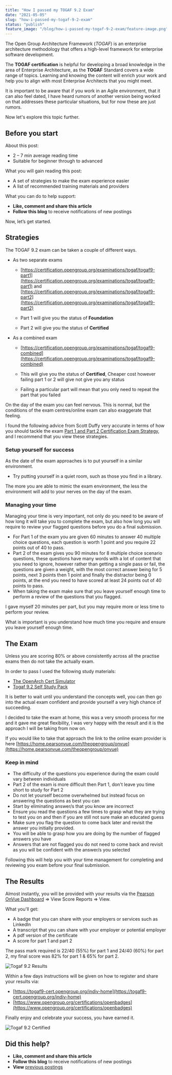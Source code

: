 ```yaml
---
title: "How I passed my TOGAF 9.2 Exam"
date: "2021-05-05"
slug: "how-i-passed-my-togaf-9-2-exam"
status: "publish"
feature_image: "/blog/how-i-passed-my-togaf-9-2-exam/feature-image.png"
---
```


The Open Group Architecture Framework (_TOGAF_) is an enterprise architecture methodology that offers a high-level framework for enterprise software development.

The **TOGAF certification** is helpful for developing a broad knowledge in the area of Enterprise Architecture, as the **TOGAF** Standard covers a wide range of topics. Learning and knowing the content will enrich your work and help you to align with most Enterprise Architects that you might meet.

It is important to be aware that if you work in an Agile environment, that it can also feel dated, I have heard rumors of another version being worked on that addresses these particular situations, but for now these are just rumors.

Now let's explore this topic further.

## Before you start

About this post:

*   2 – 7 min average reading time
*   Suitable for beginner through to advanced

What you will gain reading this post:

*   A set of strategies to make the exam experience easier
*   A list of recommended training materials and providers

What you can do to help support:

*   **Like, comment and share this article**
*   **Follow this blog** to receive notifications of new postings

Now, let’s get started.

## Strategies

The TOGAF 9.2 exam can be taken a couple of different ways.

*   As two separate exams
    
    *   [https://certification.opengroup.org/examinations/togaf/togaf9-part1](https://certification.opengroup.org/examinations/togaf/togaf9-part1) and [https://certification.opengroup.org/examinations/togaf/togaf9-part2](https://certification.opengroup.org/examinations/togaf/togaf9-part2)
    
    *   Part 1 will give you the status of **Foundation**
    *   Part 2 will give you the status of **Certified**
*   As a combined exam
    
    *   [https://certification.opengroup.org/examinations/togaf/togaf9-combined](https://certification.opengroup.org/examinations/togaf/togaf9-combined)
    
    *   This will give you the status of **Certified**, Cheaper cost however failing part 1 or 2 will give not give you any status
    *   Failing a particular part will mean that you only need to repeat the part that you failed

On the day of the exam you can feel nervous. This is normal, but the conditions of the exam centres/online exam can also exaggerate that feeling.   

I found the following advice from Scott Duffy very accurate in terms of how you should tackle the exam [Part 1 and Part 2 Certification Exam Strategy](https://www.udemy.com/course/study-togaf/), and I recommend that you view these strategies.

### Setup yourself for success

As the date of the exam approaches is to put yourself in a similar environment. 

*   Try putting yourself in a quiet room, such as those you find in a library. 

The more you are able to mimic the exam environment, the less the environment will add to your nerves on the day of the exam.

### Managing your time

Managing your time is very important, not only do you need to be aware of how long it will take you to complete the exam, but also how long you will require to review your flagged questions before you do a final submission. 

*   For Part 1 of the exam you are given 60 minutes to answer 40 multiple choice questions, each question is worth 1 point and you require 22 points out of 40 to pass.
*   Part 2 of the exam gives you 90 minutes for 8 multiple choice scenario questions, these questions have many words with a lot of content that you need to ignore, however rather than getting a single pass or fail, the questions are given a weight, with the most correct answer being for 5 points, next 3 points then 1 point and finally the distractor being 0 points, at the end you need to have scored at least 24 points out of 40 points to pass.
*   When taking the exam make sure that you leave yourself enough time to perform a review of the questions that you flagged.  

I gave myself 20 minutes per part, but you may require more or less time to perform your review.

What is important is you understand how much time you require and ensure you leave yourself enough time.

## The Exam

Unless you are scoring 80% or above consistently across all the practise exams then do not take the actually exam.

In order to pass I used the following study materials:

*   [The OpenArch Cert Simulator](https://theopenarch.com/togaf-9-test-simulation/)
*   [Togaf 9.2 Self Study Pack](https://shop.opengroup.org/study-materials/togaf9/b097)

It is better to wait until you understand the concepts well, you can then go into the actual exam confident and provide yourself a very high chance of succeeding.  

I decided to take the exam at home, this was a very smooth process for me and it gave me great flexibility, I was very happy with the result and it is the approach I will be taking from now on.

If you would like to take that approach the link to the online exam provider is here [https://home.pearsonvue.com/theopengroup/onvue](https://home.pearsonvue.com/theopengroup/onvue)

### Keep in mind

*   The difficulty of the questions you experience during the exam could vary between individuals
*   Part 2 of the exam is more difficult then Part 1, don't leave you time short to study for Part 2
*   Do not let yourself become overwhelmed but instead focus on answering the questions as best you can
*   Start by eliminating answer/s that you know are incorrect
*   Ensure you read the questions a few times to grasp what they are trying to test you on and then if you are still not sure make an educated guess
*   Make sure you flag the question to come back later and revisit the answer you initially provided.
*   You will be able to grasp how you are doing by the number of flagged answers you have
*   Answers that are not flagged you do not need to come back and revisit as you will be confident with the answer/s you selected

Following this will help you with your time management for completing and reviewing you exam before your final submission.

## The Results

Almost instantly, you will be provided with your results via the [Pearson OnVue Dashboard](https://wsr.pearsonvue.com/testtaker/registration/Dashboard.htm) => View Score Reports => View.

What you'll get:

*   A badge that you can share with your employers or services such as LinkedIn
*   A transcript that you can share with your employer or potential employer
*   A pdf version of the certificate
*   A score for part 1 and part 2 

The pass mark required is 22/40 (55%) for part 1 and 24/40 (60%) for part 2, my final score was 82% for part 1 & 65% for part 2.

![Togaf 9.2 Results](/blog/how-i-passed-my-togaf-9-2-exam/inline-1.png)

Within a few days instructions will be given on how to register and share your results via:

*   [https://togaf9-cert.opengroup.org/indiv-home](https://togaf9-cert.opengroup.org/indiv-home)
*   [https://www.opengroup.org/certifications/openbadges](https://www.opengroup.org/certifications/openbadges)

Finally enjoy and celebrate your success, you have earned it.

![Togaf 9.2 Certified](/blog/how-i-passed-my-togaf-9-2-exam/inline-2.png)

## Did this help?

*   **Like, comment and share this article**
*   **Follow this blog** to receive notifications of new postings
*   **View** [previous postings](https://robertleggett.com.au/)
